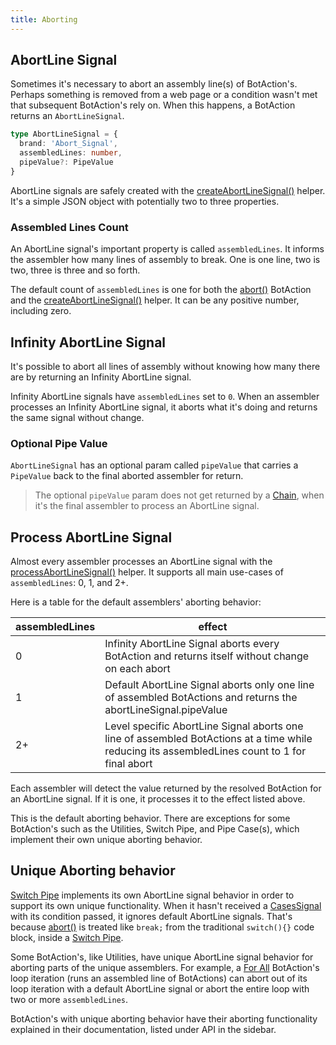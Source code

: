 ---
title: Aborting
---

## AbortLine Signal

Sometimes it's necessary to abort an assembly line(s) of BotAction's. Perhaps something is removed from a web page or a condition wasn't met that subsequent BotAction's rely on. When this happens, a BotAction returns an `AbortLineSignal`.

```typescript
type AbortLineSignal = {
  brand: 'Abort_Signal',
  assembledLines: number,
  pipeValue?: PipeValue
}
```

AbortLine signals are safely created with the [createAbortLineSignal()](/api/abort#createabortlinesignal) helper. It's a simple JSON object with potentially two to three properties.

### Assembled Lines Count

An AbortLine signal's important property is called `assembledLines`. It informs the assembler how many lines of assembly to break. One is one line, two is two, three is three and so forth.

The default count of `assembledLines` is one for both the [abort()](/api/abort#abort) BotAction and the [createAbortLineSignal()](/api/abort#createabortlinesignal) helper. It can be any positive number, including zero.

## Infinity AbortLine Signal
It's possible to abort all lines of assembly without knowing how many there are by returning an Infinity AbortLine signal.

Infinity AbortLine signals have `assembledLines` set to `0`. When an assembler processes an Infinity AbortLine signal, it aborts what it's doing and returns the same signal without change.

### Optional Pipe Value
`AbortLineSignal` has an optional param called `pipeValue` that carries a `PipeValue` back to the final aborted assembler for return. 

> The optional `pipeValue` param does not get returned by a [Chain](/api/assembly-lines#chain), when it's the final assembler to process an AbortLine signal.

## Process AbortLine Signal
 
Almost every assembler processes an AbortLine signal with the [processAbortLineSignal()](/api/abort#processabortlinesignal) helper. It supports all main use-cases of `assembledLines`: 0, 1, and 2+.

Here is a table for the default assemblers' aborting behavior:

| assembledLines | effect   |
|    -   |         -       |
| 0 | Infinity AbortLine Signal aborts every BotAction and returns itself without change on each abort |
| 1 | Default AbortLine Signal aborts only one line of assembled BotActions and returns the abortLineSignal.pipeValue |
| 2+ | Level specific AbortLine Signal aborts one line of assembled BotActions at a time while reducing its assembledLines count to 1 for final abort  |

Each assembler will detect the value returned by the resolved BotAction for an AbortLine signal. If it is one, it processes it to the effect listed above.

This is the default aborting behavior. There are exceptions for some BotAction's such as the Utilities, Switch Pipe, and Pipe Case(s), which implement their own unique aborting behavior.

## Unique Aborting behavior
[Switch Pipe](/api/assembly-lines#switch-pipe) implements its own AbortLine signal behavior in order to support its own unique functionality. When it hasn't received a [CasesSignal](/advanced/conditionals/#cases-signal) with its condition passed, it ignores default AbortLine signals. That's because [abort()](/api/abort#abort) is treated like `break;` from the traditional `switch(){}` code block, inside a [Switch Pipe](/api/assembly-lines#switch-pipe).

Some BotAction's, like Utilities, have unique AbortLine signal behavior for aborting parts of the unique assemblers. For example, a [For All](/api/utilities#for-all) BotAction's loop iteration (runs an assembled line of BotActions) can abort out of its loop iteration with a default AbortLine signal or abort the entire loop with two or more `assembledLines`.

BotAction's with unique aborting behavior have their aborting functionality explained in their documentation, listed under API in the sidebar.